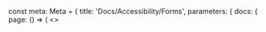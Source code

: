 
const meta: Meta = {
  title: 'Docs/Accessibility/Forms',
  parameters: {
    docs: {
      page: () => (
        <>
          <Title />
          <Subtitle>Accessibility Scenarios</Subtitle>
          <Description>Primeri sa aria-describedby, aria-invalid, required indikatorima.</Description>
          <Primary />
          <Stories />
        </>
      )
    }
  }
}
